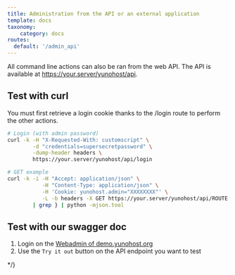 ```yaml
---
title: Administration from the API or an external application
template: docs
taxonomy:
    category: docs
routes:
  default: '/admin_api'
---
```


All command line actions can also be ran from the web API. The API is available at <https://your.server/yunohost/api>.

## Test with curl

You must first retrieve a login cookie thanks to the /login route to perform the other actions.

```bash
# Login (with admin password)
curl -k -H "X-Requested-With: customscript" \
        -d "credentials=supersecretpassword" \
        -dump-header headers \
        https://your.server/yunohost/api/login

# GET example
curl -k -i -H "Accept: application/json" \
           -H "Content-Type: application/json" \
           -H 'Cookie: yunohost.admin="XXXXXXXX"' \
           -L -b headers -X GET https://your.server/yunohost/api/ROUTE \
        | grep } | python -mjson.tool
```

## Test with our swagger doc

1. Login on the [Webadmin of demo.yunohost.org](https://demo.yunohost.org/yunohost/admin/)
2. Use the `Try it out` button on the API endpoint you want to test

<div id="swagger-ui"></div>

<link rel="stylesheet" type="text/css" href="/src/swagger/swagger-ui.css"/>
<script src="/src/swagger/swagger-ui-bundle.js" charset="UTF-8"/>
<script src="/src/swagger/swagger-ui-standalone-preset.js" charset="UTF-8"/>
<script src="/src/swagger/openapi.js" type="text/javascript" language="javascript"/>
{/* 
<script>
window.onload = function() {
  //<editor-fold desc="Changeable Configuration Block">
  // the following lines will be replaced by docker/configurator, when it runs in a docker-container
  window.ui = SwaggerUIBundle({
    spec: openapiJSON,
    dom_id: '#swagger-ui',
    deepLinking: true,
    displayOperationId: true,
    validatorUrl: null,
    presets: [
      SwaggerUIBundle.presets.apis,
      SwaggerUIStandalonePreset
    ],
    withCredentials: true,
    layout: "StandaloneLayout"
  })
};
</script> */}
